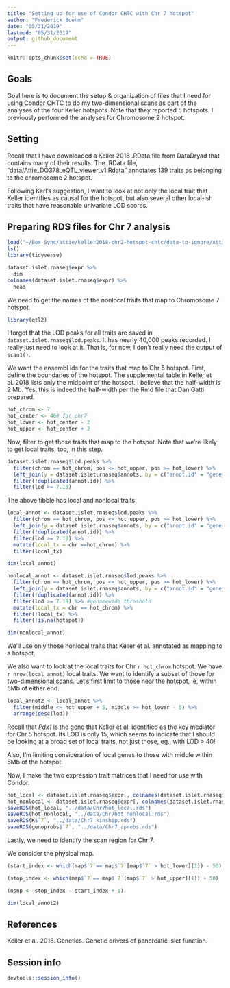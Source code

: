 ```yaml
---
title: "Setting up for use of Condor CHTC with Chr 7 hotspot"
author: "Frederick Boehm"
date: "05/31/2019"
lastmod: "05/31/2019"
output: github_document
---
```


```r
knitr::opts_chunk$set(echo = TRUE)
```

## Goals

Goal here is to document the setup & organization of files that I need for using Condor CHTC to do my two-dimensional scans as part of the analyses of the four Keller hotspots. Note that they reported 5 hotspots. I previously performed the analyses for Chromosome 2 hotspot.

## Setting

Recall that I have downloaded a Keller 2018 .RData file from DataDryad that contains many of their results. The .RData file, "data/Attie_DO378_eQTL_viewer_v1.Rdata" annotates 139 traits as belonging to the chromosome 2 hotspot.

Following Karl's suggestion, I want to look at not only the local trait that Keller identifies as causal for the hotspot, but also several other local-ish traits that have reasonable univariate LOD scores.


## Preparing RDS files for Chr 7 analysis


```r
load("~/Box Sync/attie/keller2018-chr2-hotspot-chtc/data-to-ignore/Attie_DO378_eQTL_viewer_v1.Rdata")
ls()
library(tidyverse)
```

```r
dataset.islet.rnaseq$expr %>%
  dim
colnames(dataset.islet.rnaseq$expr) %>%
  head
```

We need to get the names of the nonlocal traits that map to Chromosome 7 hotspot. 

```r
library(qtl2)
```

I forgot that the LOD peaks for all traits are saved in `dataset.islet.rnaseq$lod.peaks`. It has nearly 40,000 peaks recorded. I really just need to look at it. That is, for now, I don't really need the output of `scan1()`.

We want the ensembl ids for the traits that map to Chr 5 hotspot. First, define the boundaries of the hotspot. The supplemental table in Keller et al. 2018 lists only the midpoint of the hotspot. I believe that the half-width is 2 Mb. Yes, this is indeed the half-width per the Rmd file that Dan Gatti prepared.

```r
hot_chrom <- 7
hot_center <- 46# for chr7
hot_lower <- hot_center - 2
hot_upper <- hot_center + 2
```

Now, filter to get those traits that map to the hotspot. Note that we're likely to get local traits, too, in this step.

```r
dataset.islet.rnaseq$lod.peaks %>%
  filter(chrom == hot_chrom, pos <= hot_upper, pos >= hot_lower) %>%
  left_join(y = dataset.islet.rnaseq$annots, by = c("annot.id" = "gene_id")) %>%
  filter(!duplicated(annot.id)) %>%
  filter(lod >= 7.18)
```

The above tibble has local and nonlocal traits.


```r
local_annot <- dataset.islet.rnaseq$lod.peaks %>%
  filter(chrom == hot_chrom, pos <= hot_upper, pos >= hot_lower) %>%
  left_join(y = dataset.islet.rnaseq$annots, by = c("annot.id" = "gene_id")) %>%
  filter(!duplicated(annot.id)) %>%
  filter(lod >= 7.18) %>%
  mutate(local_tx = chr ==hot_chrom) %>%
  filter(local_tx)
```

```r
dim(local_annot)
```



```r
nonlocal_annot <- dataset.islet.rnaseq$lod.peaks %>%
  filter(chrom == hot_chrom, pos <= hot_upper, pos >= hot_lower) %>%
  left_join(y = dataset.islet.rnaseq$annots, by = c("annot.id" = "gene_id")) %>%
  filter(!duplicated(annot.id)) %>%
  filter(lod >= 7.18) %>% #genomewide threshold
  mutate(local_tx = chr == hot_chrom) %>%
  filter(!local_tx) %>% 
  filter(!is.na(hotspot))
```


```r
dim(nonlocal_annot)
```

We'll use only those nonlocal traits that Keller et al. annotated as mapping to a hotspot.

We also want to look at the local traits for Chr `r hot_chrom` hotspot. We have `r nrow(local_annot)` local traits. We want to identify a subset of those for two-dimensional scans. Let's first limit to those near the hotspot, ie, within 5Mb of either end.

```r
local_annot2 <- local_annot %>%
  filter(middle <= hot_upper + 5, middle >= hot_lower - 5) %>%
  arrange(desc(lod))
```

Recall that *Pdx1* is the gene that Keller et al. identified as the key mediator for Chr 5 hotspot. Its LOD is only 15, which seems to indicate that I should be looking at a broad set of local traits, not just those, eg., with LOD > 40!

Also, I'm limiting consideration of local genes to those with middle within 5Mb of the hotspot. 

Now, I make the two expression trait matrices that I need for use with Condor.

```r
hot_local <- dataset.islet.rnaseq$expr[, colnames(dataset.islet.rnaseq$expr) %in% local_annot2$annot.id]
hot_nonlocal <- dataset.islet.rnaseq$expr[, colnames(dataset.islet.rnaseq$expr) %in% nonlocal_annot$annot.id]
saveRDS(hot_local, "../data/Chr7hot_local.rds")
saveRDS(hot_nonlocal, "../data/Chr7hot_nonlocal.rds")
saveRDS(K$`7`, "../data/Chr7_kinship.rds")
saveRDS(genoprobs$`7`, "../data/Chr7_aprobs.rds")
```


Lastly, we need to identify the scan region for Chr 7.

We consider the physical map.

```r
(start_index <- which(map$`7`== map$`7`[map$`7` > hot_lower][1]) - 50)
```

```r
(stop_index <- which(map$`7`== map$`7`[map$`7` > hot_upper][1]) + 50)
```

```r
(nsnp <- stop_index - start_index + 1)
```


```r
dim(local_annot2)
```





## References

Keller et al. 2018. Genetics. Genetic drivers of pancreatic islet function.

## Session info

```r
devtools::session_info()
```


